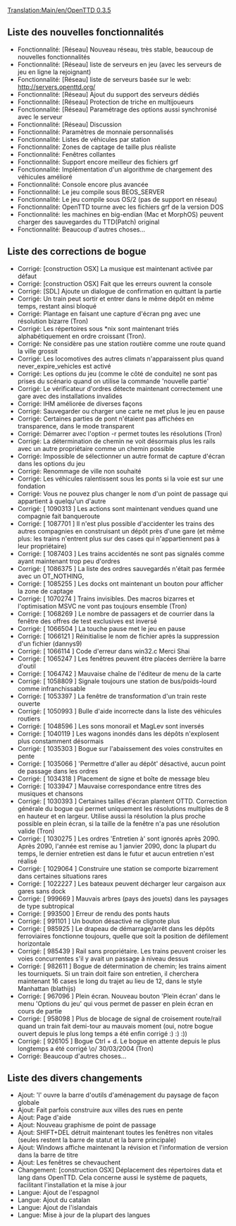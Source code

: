 [[Translation:Main/en/OpenTTD 0.3.5]]
{{fr/Livraison|prec=OpenTTD 0.3.4|suiv=OpenTTD 0.3.6|date=24/12/2004}}

==Liste des nouvelles fonctionnalités==
*Fonctionnalité: [Réseau] Nouveau réseau, très stable, beaucoup de nouvelles fonctionnalités
*Fonctionnalité: [Réseau] liste de serveurs en jeu (avec les serveurs de jeu en ligne la rejoignant)
*Fonctionnalité: [Réseau] liste de serveurs basée sur le web: http://servers.openttd.org/
*Fonctionnalité: [Réseau] Ajout du support des serveurs dédiés
*Fonctionnalité: [Réseau] Protection de triche en multijoueurs
*Fonctionnalité: [Réseau] Paramétrage des options aussi synchronisé avec le serveur
*Fonctionnalité: [Réseau] Discussion
*Fonctionnalité: Paramètres de monnaie personnalisés
*Fonctionnalité: Listes de véhicules par station
*Fonctionnalité: Zones de captage de taille plus réaliste
*Fonctionnalité: Fenêtres collantes
*Fonctionnalité: Support encore meilleur des fichiers grf
*Fonctionnalité: Implémentation d'un algorithme de chargement des véhicules amélioré
*Fonctionnalité: Console encore plus avancée
*Fonctionnalité: Le jeu compile sous BEOS_SERVER
*Fonctionnalité: Le jeu compile sous OS/2 (pas de support en réseau)
*Fonctionnalité: OpenTTD tourne avec les fichiers grf de la version DOS
*Fonctionnalité: les machines en big-endian (Mac et MorphOS) peuvent charger des sauvegardes du TTD(Patch) original
*Fonctionnalité: Beaucoup d'autres choses...

==Liste des corrections de bogue==
*Corrigé: [construction OSX] La musique est maintenant activée par défaut
*Corrigé: [construction OSX] Fait que les erreurs ouvrent la console
*Corrigé: [SDL] Ajoute un dialogue de confirmation en quittant la partie
*Corrigé: Un train peut sortir et entrer dans le même dépôt en même temps, restant ainsi bloqué
*Corrigé: Plantage en faisant une capture d'écran png avec une résolution bizarre (Tron)
*Corrigé: Les répertoires sous *nix sont maintenant triés alphabétiquement en ordre croissant (Tron).
*Corrigé: Ne considère pas une station routière comme une route quand la ville grossit
*Corrigé: Les locomotives des autres climats n'apparaissent plus quand never_expire_vehicles est activé
*Corrigé: Les options du jeu (comme le côté de conduite) ne sont pas prises du scénario quand on utilise la commande 'nouvelle partie'
*Corrigé: Le vérificateur d'ordres détecte maintenant correctement une gare avec des installations invalides
*Corrigé: IHM améliorée de diverses façons
*Corrigé: Sauvegarder ou charger une carte ne met plus le jeu en pause
*Corrigé: Certaines parties de pont n'étaient pas affichées en transparence, dans le mode transparent
*Corrigé: Démarrer avec l'option -r permet toutes les résolutions (Tron)
*Corrigé: La détermination de chemin ne voit désormais plus les rails avec un autre propriétaire comme un chemin possible
*Corrigé: Impossible  de sélectionner un autre format de capture d'écran dans les options du jeu
*Corrigé: Renommage de ville non souhaité
*Corrigé: Les véhicules ralentissent sous les ponts si la voie est sur une fondation
*Corrigé: Vous ne pouvez plus changer le nom d'un point de passage qui appartient à quelqu'un d'autre
*Corrigé: [ 1090313 ] Les actions sont maintenant vendues quand une compagnie fait banqueroute
*Corrigé: [ 1087701 ] Il n'est plus possible d'accidenter les trains des autres compagnies en construisant un dépôt près d'une gare (et même plus: les trains n'entrent plus sur des cases qui n'appartiennent pas à leur propriétaire)
*Corrigé: [ 1087403 ] Les trains accidentés ne sont pas signalés comme ayant maintenant trop peu d'ordres
*Corrigé: [ 1086375 ] La liste des ordres sauvegardés n'était pas fermée avec un OT_NOTHING,
*Corrigé: [ 1085255 ] Les docks ont maintenant un bouton pour afficher la zone de captage
*Corrigé: [ 1070274 ] Trains invisibles. Des macros bizarres et l'optimisation MSVC ne vont pas toujours ensemble (Tron)
*Corrigé: [ 1068269 ] Le nombre de passagers et de courrier dans la fenêtre des offres de test exclusives est inversé
*Corrigé: [ 1066504 ] La touche pause met le jeu en pause
*Corrigé: [ 1066121 ] Réinitialise le nom de fichier après la suppression d'un fichier (dannys9)
*Corrigé: [ 1066114 ] Code d'erreur dans win32.c Merci Shai
*Corrigé: [ 1065247 ] Les fenêtres peuvent être placées derrière la barre d'outil
*Corrigé: [ 1064742 ] Mauvaise chaîne de l'éditeur de menu de la carte
*Corrigé: [ 1058809 ] Signale toujours une station de bus/poids-lourd comme infranchissable
*Corrigé: [ 1053397 ] La fenêtre de transformation d'un train reste ouverte
*Corrigé: [ 1050993 ] Bulle d'aide incorrecte dans la liste des véhicules routiers
*Corrigé: [ 1048596 ] Les sons monorail et MagLev sont inversés
*Corrigé: [ 1040119 ] Les wagons inondés dans les dépôts n'explosent plus constamment désormais
*Corrigé: [ 1035303 ] Bogue sur l'abaissement des voies construites en pente
*Corrigé: [ 1035066 ] 'Permettre d'aller au dépôt' désactivé, aucun point de passage dans les ordres
*Corrigé: [ 1034318 ] Placement de signe et boîte de message bleu
*Corrigé: [ 1033947 ] Mauvaise correspondance entre titres des musiques et chansons
*Corrigé: [ 1030393 ] Certaines tailles d'écran plantent OTTD. Correction générale du bogue qui permet uniquement les résolutions multiples de 8 en hauteur et en largeur. Utilise aussi la résolution la plus proche possible en plein écran, si la taille de la fenêtre n'a pas une résolution valide (Tron)
*Corrigé: [ 1030275 ] Les ordres 'Entretien à' sont ignorés après 2090. Après 2090, l'année est remise au 1 janvier 2090, donc la plupart du temps, le dernier entretien est dans le futur et aucun entretien n'est réalisé
*Corrigé: [ 1029064 ] Construire une station se comporte bizarrement dans certaines situations rares
*Corrigé: [ 1022227 ] Les bateaux peuvent décharger leur cargaison aux gares sans dock
*Corrigé: [ 999669 ] Mauvais arbres (pays des jouets) dans les paysages de type subtropical
*Corrigé: [ 993500 ] Erreur de rendu des ponts hauts
*Corrigé: [ 991101 ] Un bouton désactivé ne clignote plus
*Corrigé: [ 985925 ] Le drapeau de démarrage/arrêt dans les dépôts ferroviaires fonctionne toujours, quelle que soit la position de défilement horizontale
*Corrigé: [ 985439 ] Rail sans propriétaire. Les trains peuvent croiser les voies concurrentes s'il y avait un passage à niveau dessus
*Corrigé: [ 982611 ] Bogue de détermination de chemin; les trains aiment les tourniquets. Si un train doit faire son entretien, il cherchera maintenant 16 cases le long du trajet au lieu de 12, dans le style Manhattan (blathijs)
*Corrigé: [ 967096 ] Plein écran. Nouveau bouton 'Plein écran' dans le menu 'Options du jeu' qui vous permet de passer en plein écran en cours de partie
*Corrigé: [ 958098 ] Plus de blocage de signal de croisement route/rail quand un train fait demi-tour au mauvais moment (oui, notre bogue ouvert depuis le plus long temps a été enfin corrigé :) :) :))
*Corrigé: [ 926105 ] Bogue Ctrl + d. Le bogue en attente depuis le plus longtemps a été corrigé \o/ 30/03/2004 (Tron)
*Corrigé: Beaucoup d'autres choses...

==Liste des divers changements==
*Ajout: 'l' ouvre la barre d'outils d'aménagement du paysage de façon globale
*Ajout: Fait parfois construire aux villes des rues en pente
*Ajout: Page d'aide
*Ajout: Nouveau graphisme de point de passage
*Ajout: SHIFT+DEL détruit maintenant toutes les fenêtres non vitales (seules restent la barre de statut et la barre principale)
*Ajout: Windows affiche maintenant la révision et l'information de version dans la barre de titre
*Ajout: Les fenêtres se chevauchent
*Changement: [construction OSX] Déplacement des répertoires data et lang dans OpenTTD. Cela concerne aussi le système de paquets, facilitant l'installation et la mise à jour
*Langue: Ajout de l'espagnol
*Langue: Ajout du catalan
*Langue: Ajout de l'islandais
*Langue: Mise à jour de la plupart des langues